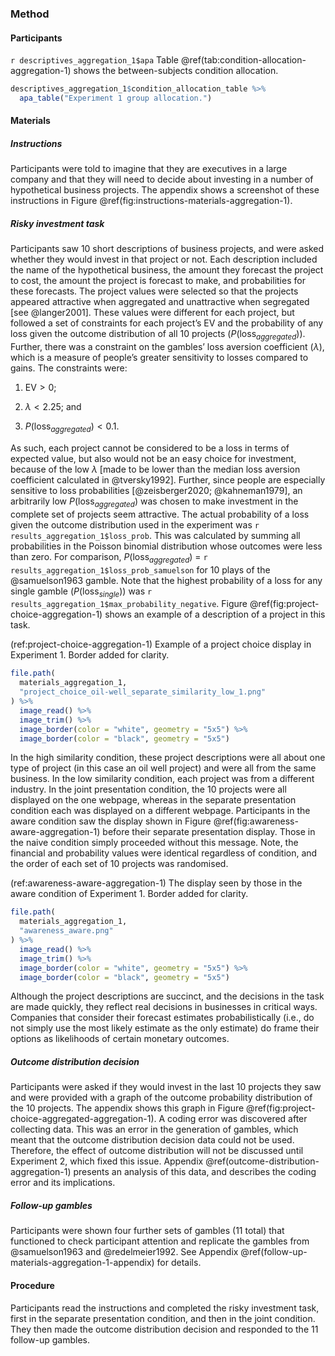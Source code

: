 ### Method

#### Participants

`r descriptives_aggregation_1$apa` Table \@ref(tab:condition-allocation-aggregation-1)
shows the between-subjects condition allocation.

```r
descriptives_aggregation_1$condition_allocation_table %>%
  apa_table("Experiment 1 group allocation.")
```

#### Materials

##### Instructions {#instructions-materials-aggregation-1}

Participants were told to imagine that they are executives in a large company
and that they will need to decide about investing in a number of hypothetical
business projects. The appendix shows a screenshot of these instructions in
Figure \@ref(fig:instructions-materials-aggregation-1).

##### Risky investment task {#task-aggregation-1}

Participants saw 10 short descriptions of business projects, and were asked
whether they would invest in that project or not. Each description included the
name of the hypothetical business, the amount they forecast the project to cost,
the amount the project is forecast to make, and probabilities for these
forecasts. The project values were selected so that the projects appeared
attractive when aggregated and unattractive when segregated [see @langer2001].
These values were different for each project, but followed a set of constraints
for each project's EV and the probability of any loss given the outcome
distribution of all 10 projects ($P(\text{loss}_{aggregated})$). Further, there
was a constraint on the gambles' loss aversion coefficient ($\lambda$), which is
a measure of people's greater sensitivity to losses compared to gains. The
constraints were:

1.  $\text{EV} > 0$;

2.  $\lambda < 2.25$; and

3.  $P(\text{loss}_{aggregated}) < 0.1$.

As such, each project cannot be considered to be a loss in terms of expected
value, but also would not be an easy choice for investment, because of the low
$\lambda$ [made to be lower than the median loss aversion coefficient calculated
in @tversky1992]. Further, since people are especially sensitive to loss
probabilities [@zeisberger2020; @kahneman1979], an arbitrarily low
$P(\text{loss}_{aggregated})$ was chosen to make investment in the complete set
of projects seem attractive. The actual probability of a loss given the outcome
distribution used in the experiment was `r results_aggregation_1$loss_prob`.
This was calculated by summing all probabilities in the Poisson binomial
distribution whose outcomes were less than zero. For comparison,
$P(\text{loss}_{aggregated})$ = `r results_aggregation_1$loss_prob_samuelson`
for 10 plays of the @samuelson1963 gamble. Note that the highest probability of
a loss for any single gamble ($P(\text{loss}_{single})$) was
`r results_aggregation_1$max_probability_negative`.
Figure \@ref(fig:project-choice-aggregation-1) shows an example of a description
of a project in this task.

(ref:project-choice-aggregation-1) Example of a project choice display in Experiment 1. Border added for clarity.

```r
file.path(
  materials_aggregation_1,
  "project_choice_oil-well_separate_similarity_low_1.png"
) %>%
  image_read() %>%
  image_trim() %>%
  image_border(color = "white", geometry = "5x5") %>%
  image_border(color = "black", geometry = "5x5")
```

In the high similarity condition, these project descriptions were all about one
type of project (in this case an oil well project) and were all from the same
business. In the low similarity condition, each project was from a different
industry. In the joint presentation condition, the 10 projects were all
displayed on the one webpage, whereas in the separate presentation condition
each was displayed on a different webpage. Participants in the aware condition
saw the display shown in Figure \@ref(fig:awareness-aware-aggregation-1) before
their separate presentation display. Those in the naive condition simply
proceeded without this message. Note, the financial and probability values were
identical regardless of condition, and the order of each set of 10 projects was
randomised.

(ref:awareness-aware-aggregation-1) The display seen by those in the aware condition of Experiment 1. Border added for clarity.

```r
file.path(
  materials_aggregation_1,
  "awareness_aware.png"
) %>%
  image_read() %>%
  image_trim() %>%
  image_border(color = "white", geometry = "5x5") %>%
  image_border(color = "black", geometry = "5x5")
```

Although the project descriptions are succinct, and the decisions in the task
are made quickly, they reflect real decisions in businesses in critical ways.
Companies that consider their forecast estimates probabilistically (i.e., do not
simply use the most likely estimate as the only estimate) do frame their options
as likelihoods of certain monetary outcomes.

##### Outcome distribution decision {#outcome-distribution-materials-aggregation-1}

Participants were asked if they would invest in the last 10 projects they saw
and were provided with a graph of the outcome probability distribution of the 10
projects. The appendix shows this graph in
Figure \@ref(fig:project-choice-aggregated-aggregation-1). A coding error was
discovered after collecting data. This was an error in the generation of
gambles, which meant that the outcome distribution decision data could not be
used. Therefore, the effect of outcome distribution will not be discussed until
Experiment 2, which fixed this issue.
Appendix \@ref(outcome-distribution-aggregation-1) presents an analysis of this
data, and describes the coding error and its implications.

##### Follow-up gambles

Participants were shown four further sets of gambles (11 total) that functioned
to check participant attention and replicate the gambles from @samuelson1963 and
@redelmeier1992. See Appendix \@ref(follow-up-materials-aggregation-1-appendix)
for details.

#### Procedure

Participants read the instructions and completed the risky investment task,
first in the separate presentation condition, and then in the joint condition.
They then made the outcome distribution decision and responded to the 11
follow-up gambles.
